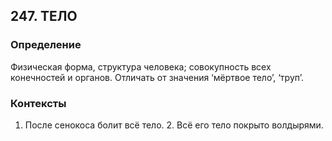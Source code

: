 ## 247. ТЕЛО
### Определение
Физическая форма, структура человека; совокупность всех конечностей и органов. Отличать от значения ‘мёртвое тело’, ‘труп’.

### Контексты
1. После сенокоса болит всё тело. 2. Всё его тело покрыто волдырями.

